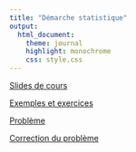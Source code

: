 ```yaml
---
title: "Démarche statistique"
output:
  html_document:
    theme: journal
    highlight: monochrome
    css: style.css
---
```


[Slides de cours](http://masedki.github.io/enseignements/pdfs/ds.pdf)

[Exemples et exercices](http://masedki.github.io/enseignements/pdfs/notes_ds.pdf)

[Problème](http://masedki.github.io/enseignements/ds_pb.html) 

[Correction du problème](http://masedki.github.io/enseignements/pdfs/corr_pb_ds.pdf) 

<!-- [Devoir 2019-2020](http://masedki.github.io/enseignements/pdfs/dev1920.pdf)  -->
<!-- [Référence](http://masedki.github.io/enseignements/pdfs/UrnModel_StatMed.pdf)  -->
<!-- [article 1985](http://masedki.github.io/enseignements/pdfs/article1985.pdf) [article 1986](http://masedki.github.io/enseignements/pdfs/article1986.pdf) [article 1989](http://masedki.github.io/enseignements/pdfs/article1989.pdf) [article 1995](http://masedki.github.io/enseignements/pdfs/article1995.pdf) -->

<!-- [Quelques indications pour amorcer la partie A du devoir](http://masedki.github.io/enseignements/pdfs/indications.pdf) -->
